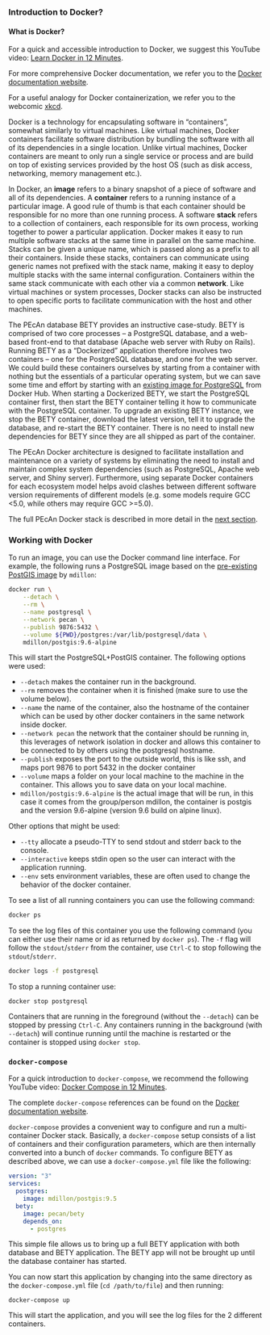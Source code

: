 ### Introduction to Docker? {#docker-intro}

#### What is Docker?

For a quick and accessible introduction to Docker, we suggest this YouTube video: [Learn Docker in 12 Minutes](https://www.youtube.com/watch?v=YFl2mCHdv24).

For more comprehensive Docker documentation, we refer you to the [Docker documentation website](https://docs.docker.com/).

For a useful analogy for Docker containerization, we refer you to the webcomic [xkcd](https://xkcd.com/1988/). 

Docker is a technology for encapsulating software in "containers", somewhat similarly to virtual machines.
Like virtual machines, Docker containers facilitate software distribution by bundling the software with all of its dependencies in a single location.
Unlike virtual machines, Docker containers are meant to only run a single service or process and are build on top of existing services provided by the host OS (such as disk access, networking, memory management etc.).

In Docker, an **image** refers to a binary snapshot of a piece of software and all of its dependencies.
A **container** refers to a running instance of a particular image.
A good rule of thumb is that each container should be responsible for no more than one running process.
A software **stack** refers to a collection of containers, each responsible for its own process, working together to power a particular application.
Docker makes it easy to run multiple software stacks at the same time in parallel on the same machine.
Stacks can be given a unique name, which is passed along as a prefix to all their containers.
Inside these stacks, containers can communicate using generic names not prefixed with the stack name, making it easy to deploy multiple stacks with the same internal configuration.
Containers within the same stack communicate with each other via a common **network**.
Like virtual machines or system processes, Docker stacks can also be instructed to open specific ports to facilitate communication with the host and other machines.

The PEcAn database BETY provides an instructive case-study.
BETY is comprised of two core processes -- a PostgreSQL database, and a web-based front-end to that database (Apache web server with Ruby on Rails).
Running BETY as a "Dockerized" application therefore involves two containers -- one for the PostgreSQL database, and one for the web server.
We could build these containers ourselves by starting from a container with nothing but the essentials of a particular operating system, but we can save some time and effort by starting with an [existing image for PostgreSQL](https://hub.docker.com/_/postgres/) from Docker Hub.
When starting a Dockerized BETY, we start the PostgreSQL container first, then start the BETY container telling it how to communicate with the PostgreSQL container.
To upgrade an existing BETY instance, we stop the BETY container, download the latest version, tell it to upgrade the database, and re-start the BETY container.
There is no need to install new dependencies for BETY since they are all shipped as part of the container.

The PEcAn Docker architecture is designed to facilitate installation and maintenance on a variety of systems by eliminating the need to install and maintain complex system dependencies (such as PostgreSQL, Apache web server, and Shiny server).
Furthermore, using separate Docker containers for each ecosystem model helps avoid clashes between different software version requirements of different models (e.g. some models require GCC <5.0, while others may require GCC >=5.0).

The full PEcAn Docker stack is described in more detail in the [next section](#pecan-docker).

### Working with Docker

To run an image, you can use the Docker command line interface.
For example, the following runs a PostgreSQL image based on the [pre-existing PostGIS image](https://hub.docker.com/r/mdillon/postgis/) by `mdillon`:

```bash
docker run \
	--detach \
	--rm \
	--name postgresql \
	--network pecan \
	--publish 9876:5432 \
	--volume ${PWD}/postgres:/var/lib/postgresql/data \
	mdillon/postgis:9.6-alpine
```

This will start the PostgreSQL+PostGIS container.
The following options were used:

- `--detach` makes the container run in the background. 
- `--rm` removes the container when it is finished (make sure to use the volume below).
- `--name` the name of the container, also the hostname of the container which can be used by other docker containers in the same network inside docker.
- `--network pecan` the network that the container should be running in, this leverages of network isolation in docker and allows this container to be connected to by others using the postgresql hostname.
- `--publish` exposes the port to the outside world, this is like ssh, and maps port 9876 to port 5432 in the docker container
- `--volume` maps a folder on your local machine to the machine in the container. This allows you to save data on your local machine. 
- `mdillon/postgis:9.6-alpine` is the actual image that will be run, in this case it comes from the group/person mdillon, the container is postgis and the version 9.6-alpine (version 9.6 build on alpine linux).

Other options that might be used:

- `--tty` allocate a pseudo-TTY to send stdout and stderr back to the console.
- `--interactive` keeps stdin open so the user can interact with the application running.
- `--env` sets environment variables, these are often used to change the behavior of the docker container.

To see a list of all running containers you can use the following command:

```bash
docker ps
```

To see the log files of this container you use the following command (you can either use their name or id as returned by `docker ps`). The `-f` flag will follow the `stdout`/`stderr` from the container, use `Ctrl-C` to stop following the `stdout`/`stderr`.

```bash
docker logs -f postgresql
```

To stop a running container use:

```
docker stop postgresql
```

Containers that are running in the foreground (without the `--detach`) can be stopped by pressing `Ctrl-C`. Any containers running in the background (with `--detach`) will continue running until the machine is restarted or the container is stopped using `docker stop`.

### `docker-compose` {#docker-compose}

For a quick introduction to `docker-compose`, we recommend the following YouTube video: [Docker Compose in 12 Minutes](https://www.youtube.com/watch?v=Qw9zlE3t8Ko).

The complete `docker-compose` references can be found on the [Docker documentation website](https://docs.docker.com/compose/).

`docker-compose` provides a convenient way to configure and run a multi-container Docker stack.
Basically, a `docker-compose` setup consists of a list of containers and their configuration parameters, which are then internally converted into a bunch of `docker` commands.
To configure BETY as described above, we can use a `docker-compose.yml` file like the following:

```yaml
version: "3"
services:
  postgres:
    image: mdillon/postgis:9.5
  bety:
    image: pecan/bety
    depends_on:
      - postgres
```

This simple file allows us to bring up a full BETY application with both database and BETY application. The BETY app will not be brought up until the database container has started.

You can now start this application by changing into the same directory as the `docker-compose.yml` file (`cd /path/to/file`) and then running:

```
docker-compose up
```

This will start the application, and you will see the log files for the 2 different containers.
